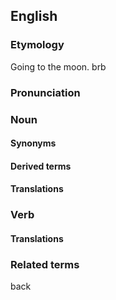 {{wikipedia}}
==English==

===Etymology===
Going to the moon. brb

===Pronunciation===


===Noun===

====Synonyms====


====Derived terms====


====Translations====

===Verb===


====Translations====


===Related terms===
back
